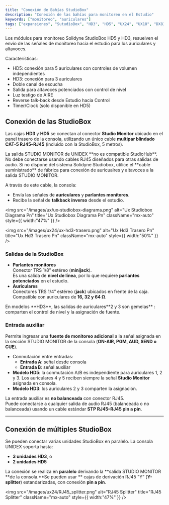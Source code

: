 ```yaml
---
title: "Conexión de Bahías StudioBox"
description: "Conexión de las bahías para monitoreo en el Estudio"
keywords: ["monitoreo", "auriculares"]
tags: ["expansiones", "SutudioBox", "HD3", "HD5", "UX24", "UX18", "DX816", "D612"]
---
```


Los módulos para monitoreo Solidyne StudioBox HD5 y HD3, resuelven el envío de las señales de monitoreo hacia el estudio para los auriculares y altavoces.

Características:

- HD5: conexión para 5 auriculares con controles de volumen independientes
- HD3: conexión para 3 auriculares
- Doble canal de escucha
- Salida para altavoces potenciados con control de nivel
- Luz testigo de AIRE
- Reverse talk-back desde Estudio hacia Control
- Timer/Clock (solo disponible en HD5)

## Conexión de las StudioBox

Las cajas **HD3** y **HD5** se conectan al conector **Studio Monitor** ubicado en el panel trasero de la consola, utilizando un único cable **multipar blindado CAT-5 RJ45–RJ45** (incluido con la StudioBox, 5 metros).

<Danger>
  La salida STUDIO MONITOR de UNIDEX **no es compatible StudioHub**. No debe conectarse usando cables RJ45 diseñados para otras salidas de audio. Si no dispone del sistema Solidyne Studiobox, utilice el **cable suministrado** de fábrica para conexión de auricualres y altavoces a la salida STUDIO MONITOR.
</Danger>

A través de este cable, la consola:

- Envía las señales de **auriculares** y **parlantes monitores**.
- Recibe la señal de **talkback inverso** desde el estudio.

<img
  src="/images/ux/ux-studiobox-diagrama.png"
  alt="Ux Studiobox Diagrama Pn"
  title="Ux Studiobox Diagrama Pn"
  className="mx-auto"
  style={{ width:"47%" }}
/>

<img
  src="/images/ux24/ux-hd3-trasero.png"
  alt="Ux Hd3 Trasero Pn"
  title="Ux Hd3 Trasero Pn"
  className="mx-auto"
  style={{ width:"50%" }}
/>

### Salidas de la StudioBox

- **Parlantes monitores**\
  Conector TRS 1/8” estéreo (**minijack**).\
  Es una salida de **nivel de línea**, por lo que requiere **parlantes potenciados** en el estudio.
- **Auriculares**\
  Conectores TRS 1/4” estéreo (**jack**) ubicados en frente de la caja.\
  Compatible con auriculares de **16, 32 y 64 Ω**.

<Note>
  En modelos **HD3**, las salidas de auriculares**2 y 3 son gemelas** : comparten el control de nivel y la asignación de fuente.
</Note>

### Entrada auxiliar

Permite ingresar una **fuente de monitoreo adicional** a la señal asignada en la sección STUDIO MONITOR de la consola (**ON-AIR, PGM, AUD, SEND o CUE**).

- Conmutación entre entradas:
  - **Entrada A**: señal desde consola
  - **Entrada B**: señal auxiliar
- **Modelo HD5**: la conmutación A/B es independiente para auriculares 1, 2 y 3. Los auriculares 4 y 5 reciben siempre la señal **Studio Monitor** asignada en consola.
- **Modelo HD3**: los auriculares 2 y 3 comparten la asignación.

La entrada auxiliar es **no balanceada** con conector RJ45.\
Puede conectarse a cualquier salida de audio RJ45 (balanceada o no balanceada) usando un cable estándar **STP RJ45–RJ45 pin a pin**.

---

## Conexión de múltiples StudioBox

Se pueden conectar varias unidades StudioBox en paralelo. La consola UNIDEX soporta hasta:

- **3 unidades HD3**, o
- **2 unidades HD5**

La conexión se realiza en **paralelo** derivando la \*\*salida STUDIO MONITOR \*\*de la consola.\*\*Se pueden usar \*\* cajas de derivación RJ45 "Y” (**Y-splitter**) estandarizadas, con conexión **pin a pin**.

<img
  src="/images/ux24/RJ45_splitter.png"
  alt="RJ45 Splitter"
  title="RJ45 Splitter"
  className="mx-auto"
  style={{ width:"47%" }}
/>